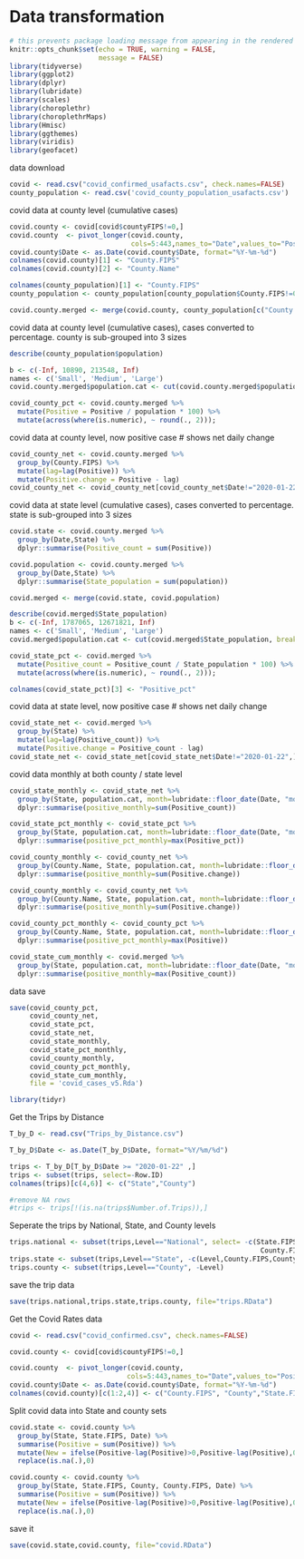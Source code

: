 # Data transformation


```r
# this prevents package loading message from appearing in the rendered version of your problem set
knitr::opts_chunk$set(echo = TRUE, warning = FALSE,
                      message = FALSE)
library(tidyverse)
library(ggplot2)
library(dplyr)
library(lubridate)
library(scales)
library(choroplethr)
library(choroplethrMaps)
library(Hmisc)
library(ggthemes)
library(viridis)
library(geofacet)
```



data download
```r
covid <- read.csv("covid_confirmed_usafacts.csv", check.names=FALSE)
county_population <- read.csv('covid_county_population_usafacts.csv')
```


covid data at county level (cumulative cases)
```r
covid.county <- covid[covid$countyFIPS!=0,]
covid.county  <- pivot_longer(covid.county,
                              cols=5:443,names_to="Date",values_to="Positive") 
covid.county$Date <- as.Date(covid.county$Date, format="%Y-%m-%d")
colnames(covid.county)[1] <- "County.FIPS"
colnames(covid.county)[2] <- "County.Name"

colnames(county_population)[1] <- "County.FIPS"
county_population <- county_population[county_population$County.FIPS!=0,]

covid.county.merged <- merge(covid.county, county_population[c("County.FIPS", "population")], by="County.FIPS")
```


covid data at county level (cumulative cases), cases converted to percentage. county is sub-grouped into 3 sizes
```r
describe(county_population$population)

b <- c(-Inf, 10890, 213548, Inf)
names <- c('Small', 'Medium', 'Large')
covid.county.merged$population.cat <- cut(covid.county.merged$population, breaks=b, labels=names)

covid_county_pct <- covid.county.merged %>% 
  mutate(Positive = Positive / population * 100) %>% 
  mutate(across(where(is.numeric), ~ round(., 2)));
```

covid data at county level, now positive case # shows net daily change
```r
covid_county_net <- covid.county.merged %>% 
  group_by(County.FIPS) %>% 
  mutate(lag=lag(Positive)) %>% 
  mutate(Positive.change = Positive - lag)
covid_county_net <- covid_county_net[covid_county_net$Date!="2020-01-22",]
```


covid data at state level (cumulative cases), cases converted to percentage. state is sub-grouped into 3 sizes
```r
covid.state <- covid.county.merged %>% 
  group_by(Date,State) %>% 
  dplyr::summarise(Positive_count = sum(Positive))

covid.population <- covid.county.merged %>% 
  group_by(Date,State) %>% 
  dplyr::summarise(State_population = sum(population))

covid.merged <- merge(covid.state, covid.population)

describe(covid.merged$State_population)
b <- c(-Inf, 1787065, 12671821, Inf)
names <- c('Small', 'Medium', 'Large')
covid.merged$population.cat <- cut(covid.merged$State_population, breaks=b, labels=names)

covid_state_pct <- covid.merged %>% 
  mutate(Positive_count = Positive_count / State_population * 100) %>% 
  mutate(across(where(is.numeric), ~ round(., 2)));

colnames(covid_state_pct)[3] <- "Positive_pct"
```


covid data at state level, now positive case # shows net daily change
```r
covid_state_net <- covid.merged %>% 
  group_by(State) %>% 
  mutate(lag=lag(Positive_count)) %>% 
  mutate(Positive.change = Positive_count - lag) 
covid_state_net <- covid_state_net[covid_state_net$Date!="2020-01-22",]
```


covid data monthly at both county / state level
```r
covid_state_monthly <- covid_state_net %>% 
  group_by(State, population.cat, month=lubridate::floor_date(Date, "month")) %>% 
  dplyr::summarise(positive_monthly=sum(Positive_count))

covid_state_pct_monthly <- covid_state_pct %>% 
  group_by(State, population.cat, month=lubridate::floor_date(Date, "month")) %>% 
  dplyr::summarise(positive_pct_monthly=max(Positive_pct))

covid_county_monthly <- covid_county_net %>% 
  group_by(County.Name, State, population.cat, month=lubridate::floor_date(Date, "month")) %>% 
  dplyr::summarise(positive_monthly=sum(Positive.change))

covid_county_monthly <- covid_county_net %>% 
  group_by(County.Name, State, population.cat, month=lubridate::floor_date(Date, "month")) %>% 
  dplyr::summarise(positive_monthly=sum(Positive.change))

covid_county_pct_monthly <- covid_county_pct %>% 
  group_by(County.Name, State, population.cat, month=lubridate::floor_date(Date, "month")) %>% 
  dplyr::summarise(positive_pct_monthly=max(Positive))

covid_state_cum_monthly <- covid.merged %>% 
  group_by(State, population.cat, month=lubridate::floor_date(Date, "month")) %>% 
  dplyr::summarise(positive_monthly=max(Positive_count))
```


data save
```r
save(covid_county_pct, 
     covid_county_net, 
     covid_state_pct, 
     covid_state_net, 
     covid_state_monthly,
     covid_state_pct_monthly,
     covid_county_monthly,
     covid_county_pct_monthly,
     covid_state_cum_monthly,
     file = 'covid_cases_v5.Rda')
```


```r
library(tidyr)
```


Get the Trips by Distance 

```r
T_by_D <- read.csv("Trips_by_Distance.csv")

T_by_D$Date <- as.Date(T_by_D$Date, format="%Y/%m/%d")

trips <- T_by_D[T_by_D$Date >= "2020-01-22" ,]
trips <- subset(trips, select=-Row.ID)
colnames(trips)[c(4,6)] <- c("State","County")

#remove NA rows
#trips <- trips[!(is.na(trips$Number.of.Trips)),]
```

Seperate the trips by National, State, and County levels

```r
trips.national <- subset(trips,Level=="National", select= -c(State.FIPS,State,
                                                              County.FIPS,County))
trips.state <- subset(trips,Level=="State", -c(Level,County.FIPS,County))
trips.county <- subset(trips,Level=="County", -Level)
```

save the trip data 

```r
save(trips.national,trips.state,trips.county, file="trips.RData")
```


Get the Covid Rates data

```r
covid <- read.csv("covid_confirmed.csv", check.names=FALSE)

covid.county <- covid[covid$countyFIPS!=0,]

covid.county  <- pivot_longer(covid.county,
                             cols=5:443,names_to="Date",values_to="Positive") 
covid.county$Date <- as.Date(covid.county$Date, format="%Y-%m-%d")
colnames(covid.county)[c(1:2,4)] <- c("County.FIPS", "County","State.FIPS")
```

Split covid data into State and county sets 

```r
covid.state <- covid.county %>% 
  group_by(State, State.FIPS, Date) %>% 
  summarise(Positive = sum(Positive)) %>% 
  mutate(New = ifelse(Positive-lag(Positive)>0,Positive-lag(Positive),0)) %>% 
  replace(is.na(.),0)

covid.county <- covid.county %>% 
  group_by(State, State.FIPS, County, County.FIPS, Date) %>% 
  summarise(Positive = sum(Positive)) %>% 
  mutate(New = ifelse(Positive-lag(Positive)>0,Positive-lag(Positive),0)) %>% 
  replace(is.na(.),0) 
```

save it 

```r
save(covid.state,covid.county, file="covid.RData")
```